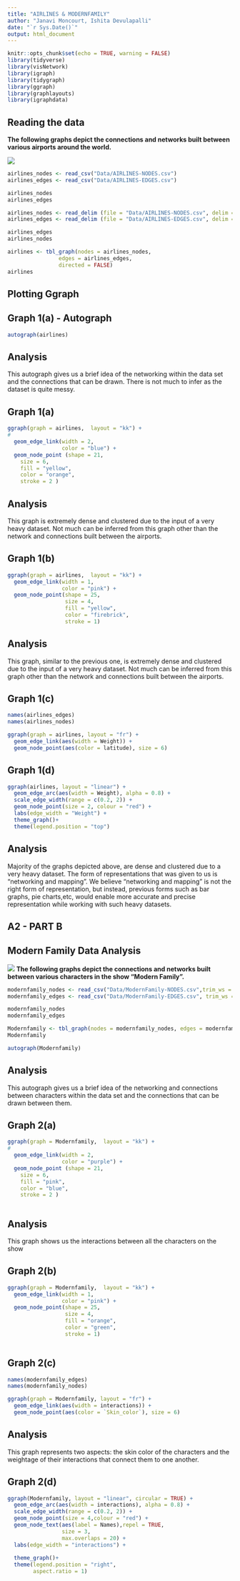 ```yaml
---
title: "AIRLINES & MODERNFAMILY"
author: "Janavi Moncourt, Ishita Devulapalli"
date: "`r Sys.Date()`"
output: html_document
---
```


```r
knitr::opts_chunk$set(echo = TRUE, warning = FALSE)
library(tidyverse)
library(visNetwork)
library(igraph)
library(tidygraph)
library(ggraph)
library(graphlayouts)
library(igraphdata)
```

## **Reading the data** 

**The following graphs depict the connections and networks built between various airports around the world.**

![](https://media.istockphoto.com/photos/airport-picture-id1149089169?k=20&m=1149089169&s=612x612&w=0&h=UImeWukqporGjecuqlsNNKSMALNeuG2Az-nmWIMMojc=)


```r
airlines_nodes <- read_csv("Data/AIRLINES-NODES.csv")
airlines_edges <- read_csv("Data/AIRLINES-EDGES.csv")

airlines_nodes
airlines_edges
```

```r
airlines_nodes <- read_delim (file = "Data/AIRLINES-NODES.csv", delim = ";")
airlines_edges <- read_delim (file = "Data/AIRLINES-EDGES.csv", delim = ";")
```

```r
airlines_edges
airlines_nodes
```

```r
airlines <- tbl_graph(nodes = airlines_nodes, 
                edges = airlines_edges, 
                directed = FALSE)
airlines
```

## **Plotting Ggraph**

## **Graph 1(a) - Autograph** 

```r
autograph(airlines)
```

## **Analysis** 
This autograph gives us a brief idea of the networking within the data set and the connections that can be drawn. There is not much to infer as the dataset is quite messy. 

## **Graph 1(a)** 

```r

ggraph(graph = airlines,  layout = "kk") +
#
  geom_edge_link(width = 2, 
                 color = "blue") +
  geom_node_point (shape = 21,
    size = 6,
    fill = "yellow",
    color = "orange",
    stroke = 2 ) 
```

## **Analysis** 
This graph is extremely dense and clustered due to the input of a very heavy dataset. Not much can be inferred from this graph other than the network and connections built between the airports.

## **Graph 1(b)**

```r

ggraph(graph = airlines,  layout = "kk") + 
  geom_edge_link(width = 1,
                 color = "pink") + 
  geom_node_point(shape = 25, 
                  size = 4, 
                  fill = "yellow", 
                  color = "firebrick", 
                  stroke = 1) 
```

## **Analysis**
This graph, similar to the previous one, is extremely dense and clustered due to the input of a very heavy dataset. Not much can be inferred from this graph other than the network and connections built between the airports.

## **Graph 1(c)**

```r
names(airlines_edges)
names(airlines_nodes)

ggraph(graph = airlines, layout = "fr") +
  geom_edge_link(aes(width = Weight)) + 
  geom_node_point(aes(color = latitude), size = 6) 

```

## **Graph 1(d)**

```r
ggraph(airlines, layout = "linear") +
  geom_edge_arc(aes(width = Weight), alpha = 0.8) +
  scale_edge_width(range = c(0.2, 2)) +
  geom_node_point(size = 2, colour = "red") +
  labs(edge_width = "Weight") +
  theme_graph()+
  theme(legend.position = "top")
```


## **Analysis** 
Majority of the graphs depicted above, are dense and clustered due to a very heavy dataset. The form of representations that was given to us is "networking and mapping". We believe "networking and mapping" is not the right form of representation, but instead, previous forms such as bar graphs, pie charts,etc, would enable more accurate and precise representation while working with such heavy datasets. 

## **A2 - PART B**

## **Modern Family Data Analysis** 
![](https://www.peacocktv.com/dam/growth/assets/Library/ModernFamily/modern-family-og-min.png)
**The following graphs depict the connections and networks built between various characters in the show "Modern Family".**

```r
modernfamily_nodes <- read_csv("Data/ModernFamily-NODES.csv",trim_ws = TRUE)
modernfamily_edges <- read_csv("Data/ModernFamily-EDGES.csv", trim_ws = TRUE)

```

```r
modernfamily_nodes
modernfamily_edges
```

```r

Modernfamily <- tbl_graph(nodes = modernfamily_nodes, edges = modernfamily_edges, directed = FALSE)
Modernfamily

```

```r
autograph(Modernfamily)
```

## **Analysis**
This autograph gives us a brief idea of the networking and connections between characters within the data set and the connections that can be drawn between them. 

## **Graph 2(a)** 

```r

ggraph(graph = Modernfamily,  layout = "kk") +
#
  geom_edge_link(width = 2, 
                 color = "purple") +
  geom_node_point (shape = 21,
    size = 6,
    fill = "pink",
    color = "blue",
    stroke = 2 ) 
  
```

## **Analysis**
This graph shows us the interactions between all the characters on the show

## **Graph 2(b)**

```r

ggraph(graph = Modernfamily,  layout = "kk") + 
  geom_edge_link(width = 1,
                 color = "pink") + 
  geom_node_point(shape = 25, 
                  size = 4, 
                  fill = "orange", 
                  color = "green", 
                  stroke = 1) 
 
```

## **Graph 2(c)**

```r
names(modernfamily_edges)
names(modernfamily_nodes)

ggraph(graph = Modernfamily, layout = "fr") +
  geom_edge_link(aes(width = interactions)) + 
  geom_node_point(aes(color = `Skin_color`), size = 6) 
```

## **Analysis** 
This graph represents two aspects: the skin color of the characters and the weightage of their interactions that connect them to one another. 

## **Graph 2(d)**

```r
ggraph(Modernfamily, layout = "linear", circular = TRUE) +
  geom_edge_arc(aes(width = interactions), alpha = 0.8) + 
  scale_edge_width(range = c(0.2, 2)) +
  geom_node_point(size = 4,colour = "red") + 
  geom_node_text(aes(label = Names),repel = TRUE, 
                 size = 3,
                 max.overlaps = 20) +
  labs(edge_width = "interactions") +
  
  theme_graph()+
  theme(legend.position = "right", 
        aspect.ratio = 1)

```








